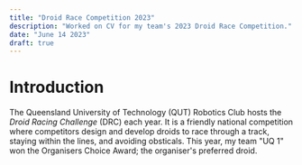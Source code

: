 ```yaml
---
title: "Droid Race Competition 2023"
description: "Worked on CV for my team's 2023 Droid Race Competition."
date: "June 14 2023"
draft: true
---
```



# Introduction
The Queensland University of Technology (QUT) Robotics Club hosts the *Droid Racing Challenge* (DRC) each year. It is a friendly national competition where competitors design and develop droids to race through a track, staying within the lines, and avoiding obsticals. This year, my team "UQ 1" won the Organisers Choice Award; the organiser's preferred droid.

